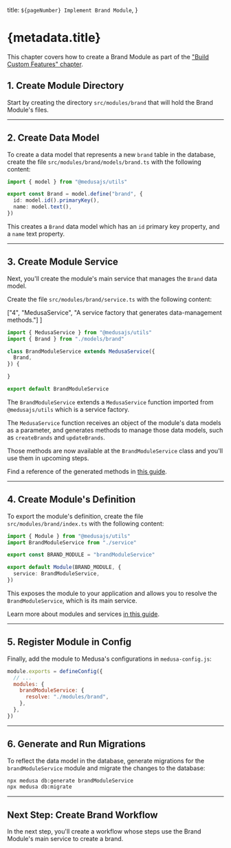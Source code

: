   title: `${pageNumber} Implement Brand Module`,
}

# {metadata.title}

<Note title="Example Chapter">

This chapter covers how to create a Brand Module as part of the ["Build Custom Features" chapter](../page.mdx).

</Note>

## 1. Create Module Directory

Start by creating the directory `src/modules/brand` that will hold the Brand Module's files.

---

## 2. Create Data Model

To create a data model that represents a new `brand` table in the database, create the file `src/modules/brand/models/brand.ts` with the following content:

```ts title="src/modules/brand/models/brand.ts"
import { model } from "@medusajs/utils"

export const Brand = model.define("brand", {
  id: model.id().primaryKey(),
  name: model.text(),
})
```

This creates a `Brand` data model which has an `id` primary key property, and a `name` text property.

---

## 3. Create Module Service

Next, you'll create the module's main service that manages the `Brand` data model.

Create the file `src/modules/brand/service.ts` with the following content:

  ["4", "MedusaService", "A service factory that generates data-management methods."]
]

```ts title="src/modules/brand/service.ts" highlights={serviceHighlights}
import { MedusaService } from "@medusajs/utils"
import { Brand } from "./models/brand"

class BrandModuleService extends MedusaService({
  Brand,
}) {

}

export default BrandModuleService
```

The `BrandModuleService` extends a `MedusaService` function imported from `@medusajs/utils` which is a service factory.

The `MedusaService` function receives an object of the module's data models as a parameter, and generates methods to manage those data models, such as `createBrands` and `updateBrands`.

Those methods are now available at the `BrandModuleService` class and you'll use them in upcoming steps.

<Note title="Tip">

Find a reference of the generated methods in [this guide](!resources!/service-factory-reference).

</Note>

---

## 4. Create Module's Definition

To export the module's definition, create the file `src/modules/brand/index.ts` with the following content:

```ts title="src/modules/brand/index.ts"
import { Module } from "@medusajs/utils"
import BrandModuleService from "./service"

export const BRAND_MODULE = "brandModuleService"

export default Module(BRAND_MODULE, {
  service: BrandModuleService,
})
```

This exposes the module to your application and allows you to resolve the `BrandModuleService`, which is its main service.

<Note>

Learn more about modules and services [in this guide](../../../basics/modules-and-services/page.mdx).

</Note>

---

## 5. Register Module in Config

Finally, add the module to Medusa's configurations in `medusa-config.js`:

```js title="medusa-config.js"
module.exports = defineConfig({
  // ...
  modules: {
    brandModuleService: {
      resolve: "./modules/brand",
    },
  },
})
```

---

## 6. Generate and Run Migrations

To reflect the data model in the database, generate migrations for the `brandModuleService` module and migrate the changes to the database:

```bash
npx medusa db:generate brandModuleService
npx medusa db:migrate
```

---

## Next Step: Create Brand Workflow

In the next step, you'll create a workflow whose steps use the Brand Module's main service to create a brand.
